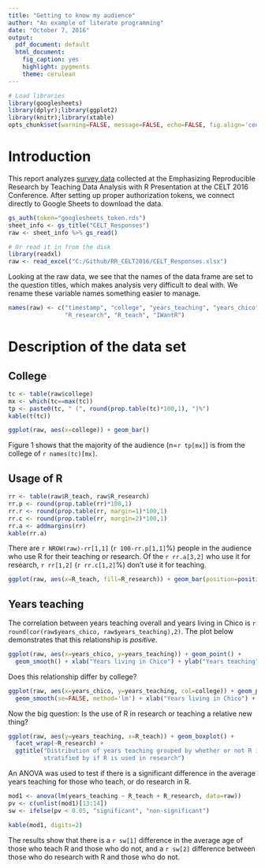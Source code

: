 ```yaml
---
title: "Getting to know my audience"
author: "An example of literate programming"
date: "October 7, 2016"
output:
  pdf_document: default
  html_document:
    fig_caption: yes
    highlight: pygments
    theme: cerulean
---
```



```r
# Load libraries
library(googlesheets)
library(dplyr);library(ggplot2)
library(knitr);library(xtable)
opts_chunk$set(warning=FALSE, message=FALSE, echo=FALSE, fig.align='center') 

```

# Introduction
This report analyzes [survey data](https://goo.gl/forms/y7V2IvC60fEujjRf1) collected 
at the Emphasizing Reproducible Research by Teaching Data Analysis with R Presentation 
at the CELT 2016 Conference. After setting up proper authorization tokens, we connect 
directly to Google Sheets to download the data. 
```r
gs_auth(token="googlesheets_token.rds")
sheet_info <- gs_title("CELT_Responses")
raw <- sheet_info %>% gs_read()
```

```r
# Or read it in from the disk
library(readxl)
raw <- read_excel("C:/Github/RR_CELT2016/CELT_Responses.xlsx")
```


Looking at the raw data, we see that the names of the data frame are set
to the question titles, which makes analysis very difficult to deal with. 
We rename these variable names something easier to manage. 
```r
names(raw) <- c("timestamp", "college", "years_teaching", "years_chico", 
                "R_research", "R_teach", "IWantR")
```

# Description of the data set

## College

```r
tc <- table(raw$college)
mx <- which(tc==max(tc))
tp <- paste0(tc, " (", round(prop.table(tc)*100,1), ")%")
kable(t(tc))
```

```r
ggplot(raw, aes(x=college)) + geom_bar()
```

Figure 1 shows that the majority of the audience (n=`r tp[mx]`) is from the college of `r names(tc)[mx]`.

## Usage of R
```r
rr <- table(raw$R_teach, raw$R_research)
rr.p <- round(prop.table(rr)*100,1)
rr.r <- round(prop.table(rr, margin=1)*100,1)
rr.c <- round(prop.table(rr, margin=2)*100,1)
rr.a <- addmargins(rr)
kable(rr.a)
```

There are `r NROW(raw)-rr[1,1]` (`r 100-rr.p[1,1]`%) people in the audience who use 
R for their teaching or research. Of the `r rr.a[3,2]` who use it for research, `r rr[1,2]` (`r rr.c[1,2]`%) 
don't use it for teaching. 

```r
ggplot(raw, aes(x=R_teach, fill=R_research)) + geom_bar(position=position_dodge())
```

## Years teaching
The correlation between years teaching overall and years living in Chico is `r round(cor(raw$years_chico, raw$years_teaching),2)`. The plot below demonstrates that this relationship is _positive_. 

```r
ggplot(raw, aes(x=years_chico, y=years_teaching)) + geom_point() + 
  geom_smooth() + xlab("Years living in Chico") + ylab("Years teaching")
```

Does this relationship differ by college? 
```r
ggplot(raw, aes(x=years_chico, y=years_teaching, col=college)) + geom_point() + 
  geom_smooth(se=FALSE, method='lm') + xlab("Years living in Chico") + ylab("Years teaching")
```

Now the big question: Is the use of R in research or teaching a relative new thing? 
```r
ggplot(raw, aes(y=years_teaching, x=R_teach)) + geom_boxplot() + 
  facet_wrap(~R_research) + 
  ggtitle("Distribution of years teaching grouped by whether or not R is taught, 
          stratified by if R is used in research")
```

An ANOVA was used to test if there is a significant difference in the average
years teaching for those who teach, or do research in R. 
```r
mod1 <- anova(lm(years_teaching ~ R_teach + R_research, data=raw))
pv <- c(unlist(mod1)[13:14])
sw <- ifelse(pv < 0.05, "significant", "non-significant")
```

```r
kable(mod1, digits=2)
```

The results show that there is a `r sw[1]` difference in the average age
of those who teach R and those who do not, and a `r sw[2]` difference
between those who do research with R and those who do not. 


